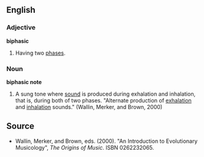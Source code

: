 ==English==

===Adjective===

'''biphasic'''

# Having two [[phase]]s.

===Noun===

'''biphasic note'''

# A sung tone where [[sound]] is produced during exhalation and inhalation, that is, during both of two phases. "Alternate production of [[exhalation]] and [[inhalation]] sounds." (Wallin, Merker, and Brown, 2000)

==Source==
*Wallin, Merker, and Brown, eds. (2000). "An Introduction to Evolutionary Musicology", ''The Origins of Music''. ISBN 0262232065.
